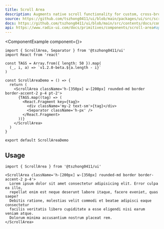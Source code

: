 ```yaml
---
title: Scroll Area
description: Augments native scroll functionality for custom, cross-browser styling.
source: https://github.com/tszhong0411/ui/blob/main/packages/ui/src/scroll-area.tsx
docs: https://github.com/tszhong0411/ui/blob/main/src/contents/docs/components/scroll-area.mdx
api: https://www.radix-ui.com/docs/primitives/components/scroll-area#api-reference
---
```


<ComponentExample component={<ScrollAreaDemo />}>
  ```tsx
  import { ScrollArea, Separator } from '@tszhong0411/ui'
  import React from 'react'

  const TAGS = Array.from({ length: 50 }).map(
    (_, i, a) => `v1.2.0-beta.${a.length - i}`
  )

  const ScrollAreaDemo = () => {
    return (
      <ScrollArea className='h-[350px] w-[200px] rounded-md border border-accent-2 p-4 pt-2'>
        {TAGS.map((tag) => (
          <React.Fragment key={tag}>
            <div className='my-2 text-sm'>{tag}</div>
            <Separator className='h-px' />
          </React.Fragment>
        ))}
      </ScrollArea>
    )
  }

  export default ScrollAreaDemo
  ```
</ComponentExample>

## Usage

```tsx
import { ScrollArea } from '@tszhong0411/ui'
```

```tsx
<ScrollArea className='h-[200px] w-[350px] rounded-md border border-accent-2 p-4'>
  Lorem ipsum dolor sit amet consectetur adipisicing elit. Error culpa ea illo,
  repellat enim est neque deserunt labore itaque, facere eveniet, quas saepe?
  Debitis ratione, molestias velit commodi et beatae adipisci eaque consectetur
  facilis veritatis libero cupiditate a esse eligendi nisi earum veniam atque.
  Dolorum minima accusantium nostrum placeat rem.
</ScrollArea>
```
